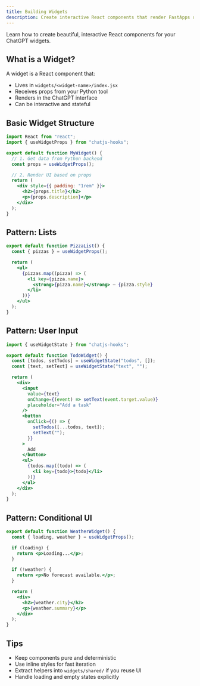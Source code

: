 ```yaml
---
title: Building Widgets
description: Create interactive React components that render FastApps data inside ChatGPT.
---
```


Learn how to create beautiful, interactive React components for your ChatGPT widgets.

## What is a Widget?

A widget is a React component that:
- Lives in `widgets/<widget-name>/index.jsx`
- Receives props from your Python tool
- Renders in the ChatGPT interface
- Can be interactive and stateful

## Basic Widget Structure

```jsx
import React from "react";
import { useWidgetProps } from "chatjs-hooks";

export default function MyWidget() {
  // 1. Get data from Python backend
  const props = useWidgetProps();

  // 2. Render UI based on props
  return (
    <div style={{ padding: "1rem" }}>
      <h2>{props.title}</h2>
      <p>{props.description}</p>
    </div>
  );
}
```

## Pattern: Lists

```jsx
export default function PizzaList() {
  const { pizzas } = useWidgetProps();

  return (
    <ul>
      {pizzas.map((pizza) => (
        <li key={pizza.name}>
          <strong>{pizza.name}</strong> — {pizza.style}
        </li>
      ))}
    </ul>
  );
}
```

## Pattern: User Input

```jsx
import { useWidgetState } from "chatjs-hooks";

export default function TodoWidget() {
  const [todos, setTodos] = useWidgetState("todos", []);
  const [text, setText] = useWidgetState("text", "");

  return (
    <div>
      <input
        value={text}
        onChange={(event) => setText(event.target.value)}
        placeholder="Add a task"
      />
      <button
        onClick={() => {
          setTodos([...todos, text]);
          setText("");
        }}
      >
        Add
      </button>
      <ul>
        {todos.map((todo) => (
          <li key={todo}>{todo}</li>
        ))}
      </ul>
    </div>
  );
}
```

## Pattern: Conditional UI

```jsx
export default function WeatherWidget() {
  const { loading, weather } = useWidgetProps();

  if (loading) {
    return <p>Loading...</p>;
  }

  if (!weather) {
    return <p>No forecast available.</p>;
  }

  return (
    <div>
      <h2>{weather.city}</h2>
      <p>{weather.summary}</p>
    </div>
  );
}
```

## Tips

- Keep components pure and deterministic
- Use inline styles for fast iteration
- Extract helpers into `widgets/shared/` if you reuse UI
- Handle loading and empty states explicitly
